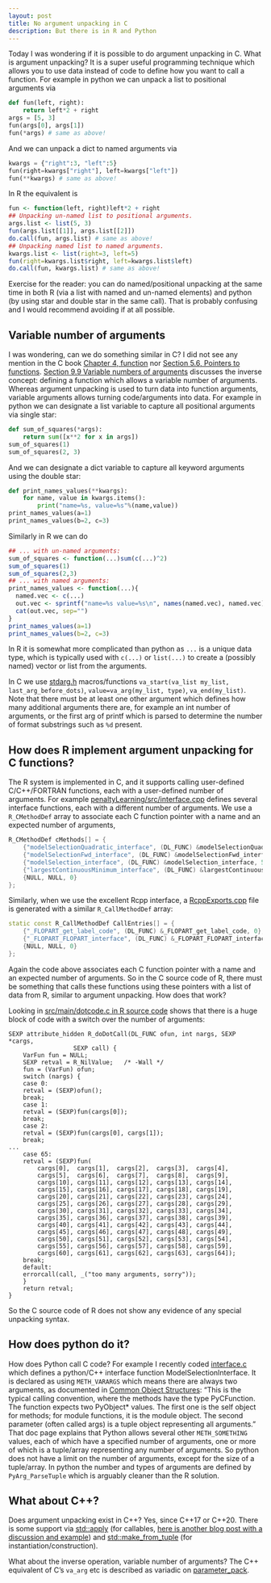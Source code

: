 ```yaml
---
layout: post
title: No argument unpacking in C
description: But there is in R and Python
---
```


Today I was wondering if it is possible to do argument unpacking in
C. What is argument unpacking? It is a super useful programming
technique which allows you to use data instead of code to define how
you want to call a function. For example in python we can unpack a
list to positional arguments via

```python
def fun(left, right):
    return left*2 + right
args = [5, 3]
fun(args[0], args[1])
fun(*args) # same as above!
```

And we can unpack a dict to named arguments via

```python
kwargs = {"right":3, "left":5}
fun(right=kwargs["right"], left=kwargs["left"])
fun(**kwargs) # same as above!
```

In R the equivalent is 

```R
fun <- function(left, right)left*2 + right
## Unpacking un-named list to positional arguments.
args.list <- list(5, 3)
fun(args.list[[1]], args.list[[2]])
do.call(fun, args.list) # same as above!
## Unpacking named list to named arguments.
kwargs.list <- list(right=3, left=5)
fun(right=kwargs.list$right, left=kwargs.list$left)
do.call(fun, kwargs.list) # same as above!
```

Exercise for the reader: you can do named/positional unpacking at the
same time in both R (via a list with named and un-named elements) and
python (by using star and double star in the same call). That is
probably confusing and I would recommend avoiding if at all possible.

## Variable number of arguments

I was wondering, can we do something similar in C? I did not see any
mention in the C book [Chapter 4,
function](https://webhome.phy.duke.edu/~rgb/General/c_book/c_book/chapter4/index.html)
nor [Section 5.6, Pointers to
functions](https://webhome.phy.duke.edu/~rgb/General/c_book/c_book/chapter5/function_pointers.html). [Section
9.9 Variable numbers of
arguments](https://webhome.phy.duke.edu/~rgb/General/c_book/c_book/chapter9/stdarg.html)
discusses the inverse concept: defining a function which allows a
variable number of arguments. Whereas argument unpacking is used to
turn data into function arguments, variable arguments allows turning
code/arguments into data. For example in python we can designate a
list variable to capture all positional arguments via single star:

```python
def sum_of_squares(*args):
    return sum([x**2 for x in args])
sum_of_squares(1)
sum_of_squares(2, 3)
```

And we can designate a dict variable to capture all keyword arguments
using the double star:

```python
def print_names_values(**kwargs):
    for name, value in kwargs.items():
        print("name=%s, value=%s"%(name,value))
print_names_values(a=1)
print_names_values(b=2, c=3)
```

Similarly in R we can do

```R
## ... with un-named arguments:
sum_of_squares <- function(...)sum(c(...)^2)
sum_of_squares(1)
sum_of_squares(2,3)
## ... with named arguments:
print_names_values <- function(...){
  named.vec <- c(...)
  out.vec <- sprintf("name=%s value=%s\n", names(named.vec), named.vec)
  cat(out.vec, sep="")
}
print_names_values(a=1)
print_names_values(b=2, c=3)
```

In R it is somewhat more complicated than python as `...` is a unique
data type, which is typically used with `c(...)` or `list(...)` to
create a (possibly named) vector or list from the arguments.

In C we use [stdarg.h](https://www.cplusplus.com/reference/cstdarg/)
macros/functions `va_start(va_list my_list, last_arg_before_dots)`,
`value=va_arg(my_list, type)`, `va_end(my_list)`. Note that there must
be at least one other argument which defines how many additional
arguments there are, for example an int number of arguments, or the
first arg of printf which is parsed to determine the number of format
substrings such as `%d` present.

## How does R implement argument unpacking for C functions?

The R system is implemented in C, and it supports calling user-defined
C/C++/FORTRAN functions, each with a user-defined number of
arguments. For example
[penaltyLearning/src/interface.cpp](https://github.com/tdhock/penaltyLearning/blob/master/src/interface.cpp)
defines several interface functions, each with a different number of
arguments. We use a `R_CMethodDef` array to associate each C function
pointer with a name and an expected number of arguments,

```c
R_CMethodDef cMethods[] = {
	{"modelSelectionQuadratic_interface", (DL_FUNC) &modelSelectionQuadratic_interface, 5},
	{"modelSelectionFwd_interface", (DL_FUNC) &modelSelectionFwd_interface, 6},
	{"modelSelection_interface", (DL_FUNC) &modelSelection_interface, 5},
	{"largestContinuousMinimum_interface", (DL_FUNC) &largestContinuousMinimum_interface, 4},
	{NULL, NULL, 0}
};
```

Similarly, when we use the excellent Rcpp interface, a
[RcppExports.cpp](https://github.com/tdhock/FLOPART/blob/master/src/RcppExports.cpp)
file is generated with a similar `R_CallMethodDef` array:

```c++
static const R_CallMethodDef CallEntries[] = {
    {"_FLOPART_get_label_code", (DL_FUNC) &_FLOPART_get_label_code, 0},
    {"_FLOPART_FLOPART_interface", (DL_FUNC) &_FLOPART_FLOPART_interface, 6},
    {NULL, NULL, 0}
};
```

Again the code above associates each C function pointer with a name
and an expected number of arguments. So in the C source code of R,
there must be something that calls these functions using these
pointers with a list of data from R, similar to argument
unpacking. How does that work?

Looking in [src/main/dotcode.c in R source
code](https://github.com/wch/r-source/blob/trunk/src/main/dotcode.c)
shows that there is a huge block of code with a switch over the number
of arguments:

```
SEXP attribute_hidden R_doDotCall(DL_FUNC ofun, int nargs, SEXP *cargs,
				  SEXP call) {
    VarFun fun = NULL;
    SEXP retval = R_NilValue;	/* -Wall */
    fun = (VarFun) ofun;
    switch (nargs) {
    case 0:
	retval = (SEXP)ofun();
	break;
    case 1:
	retval = (SEXP)fun(cargs[0]);
	break;
    case 2:
	retval = (SEXP)fun(cargs[0], cargs[1]);
	break;
...
    case 65:
	retval = (SEXP)fun(
	    cargs[0],  cargs[1],  cargs[2],  cargs[3],  cargs[4],
	    cargs[5],  cargs[6],  cargs[7],  cargs[8],  cargs[9],
	    cargs[10], cargs[11], cargs[12], cargs[13], cargs[14],
	    cargs[15], cargs[16], cargs[17], cargs[18], cargs[19],
	    cargs[20], cargs[21], cargs[22], cargs[23], cargs[24],
	    cargs[25], cargs[26], cargs[27], cargs[28], cargs[29],
	    cargs[30], cargs[31], cargs[32], cargs[33], cargs[34],
	    cargs[35], cargs[36], cargs[37], cargs[38], cargs[39],
	    cargs[40], cargs[41], cargs[42], cargs[43], cargs[44],
	    cargs[45], cargs[46], cargs[47], cargs[48], cargs[49],
	    cargs[50], cargs[51], cargs[52], cargs[53], cargs[54],
	    cargs[55], cargs[56], cargs[57], cargs[58], cargs[59],
	    cargs[60], cargs[61], cargs[62], cargs[63], cargs[64]);
	break;
    default:
	errorcall(call, _("too many arguments, sorry"));
    }
    return retval;
}
```

So the C source code of R does not show any evidence of any special
unpacking syntax.

## How does python do it?

How does Python call C code? For example I recently coded
[interface.c](https://github.com/tdhock/model_selection_breakpoints/blob/master/interface.c)
which defines a python/C++ interface function
ModelSelectionInterface. It is declared as using `METH_VARARGS` which
means there are always two arguments, as documented in [Common Object
Structures](https://docs.python.org/3/c-api/structures.html#METH_VARARGS):
"This is the typical calling convention, where the methods have the
type PyCFunction. The function expects two PyObject* values. The first
one is the self object for methods; for module functions, it is the
module object. The second parameter (often called args) is a tuple
object representing all arguments." That doc page explains that Python
allows several other `METH_SOMETHING` values, each of which have a
specified number of arguments, one or more of which is a tuple/array
representing any number of arguments. So python does not have a limit
on the number of arguments, except for the size of a tuple/array. 
In python the number and types of arguments are defined by
`PyArg_ParseTuple` which is arguably cleaner than the R solution.

## What about C++?

Does argument unpacking exist in C++? Yes, since C++17 or C++20. There
is some support via
[std::apply](https://en.cppreference.com/w/cpp/utility/apply) (for
callables, [here is another blog post with a discussion and
example](https://www.rangakrish.com/index.php/2018/10/14/c17-stdapply-and-stdinvoke/))
and
[std::make_from_tuple](https://en.cppreference.com/w/cpp/utility/make_from_tuple)
(for instantiation/construction).

What about the inverse operation, variable number of arguments? The
C++ equivalent of C's `va_arg` etc is described as variadic on
[parameter_pack](https://en.cppreference.com/w/cpp/language/parameter_pack).

